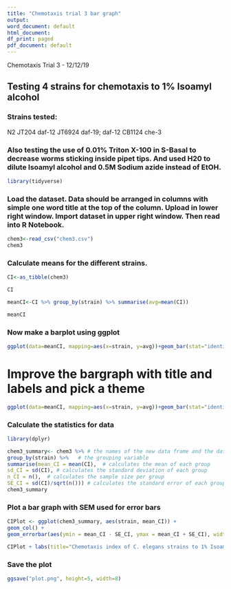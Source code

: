```yaml
---
title: "Chemotaxis trial 3 bar graph"
output:
word_document: default
html_document:
df_print: paged
pdf_document: default
---
```

Chemotaxis Trial 3 - 12/12/19

## Testing 4 strains for chemotaxis to 1% Isoamyl alcohol

### Strains tested:
N2
JT204 daf-12
JT6924 daf-19; daf-12
CB1124 che-3

### Also testing the use of 0.01% Triton X-100 in S-Basal to decrease worms sticking inside pipet tips.  And used H20 to dilute Isoamyl alcohol and 0.5M Sodium azide instead of EtOH.
```r
library(tidyverse)

```
### Load the dataset.  Data should be arranged in columns with simple one word title at the top of the column.  Upload in lower right window.  Import dataset in upper right window. Then read into R Notebook.
```r
chem3<-read_csv("chem3.csv")
chem3
```
### Calculate means for the different strains.
```r
CI<-as_tibble(chem3)

CI
```
```r
meanCI<-CI %>% group_by(strain) %>% summarise(avg=mean(CI))

meanCI
```
### Now make a barplot using ggplot
```r
ggplot(data=meanCI, mapping=aes(x=strain, y=avg))+geom_bar(stat="identity")
```
# Improve the bargraph with title and labels and pick a theme
```r
ggplot(data=meanCI, mapping=aes(x=strain, y=avg))+geom_bar(stat="identity")+labs(title="Chemotaxis index of C. elegans strains to 1% Isoamyl alcohol after 1 hour", x="C elegans strain", y="Chemotaxis Index", fill = "Strain") + theme_minimal()
```
### Calculate the statistics for data
```r
library(dplyr)

chem3_summary<- chem3 %>% # the names of the new data frame and the data frame to be summarised
group_by(strain) %>%   # the grouping variable
summarise(mean_CI = mean(CI),  # calculates the mean of each group
sd_CI = sd(CI), # calculates the standard deviation of each group
n_CI = n(),  # calculates the sample size per group
SE_CI = sd(CI)/sqrt(n())) # calculates the standard error of each group
chem3_summary
```


### Plot a bar graph with SEM used for error bars

```r
CIPlot <- ggplot(chem3_summary, aes(strain, mean_CI)) +
geom_col() +
geom_errorbar(aes(ymin = mean_CI - SE_CI, ymax = mean_CI + SE_CI), width=0.2)

CIPlot + labs(title="Chemotaxis index of C. elegans strains to 1% Isoamyl alcohol after 1 hour",y="Chemotaxis Index (SEM)", x = "Strain") + theme_minimal()
```
### Save the plot
```r
ggsave("plot.png", height=5, width=8)


```
